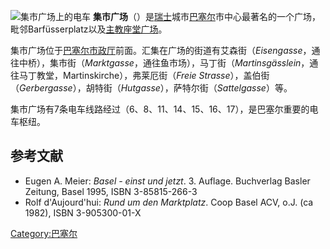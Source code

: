 [[File:Stadler_Tango_BLT_-_Marktplatz_Basel.JPG|集市广场上的电车]]
'''集市广场'''（{{lang-de|Marktplatz}}）是[[瑞士|瑞士]]城市[[巴塞尔|巴塞尔]]市中心最著名的一个广场，毗邻Barfüsserplatz以及[[主教座堂广场_(巴塞尔)|主教座堂广场]]。 

集市广场位于[[巴塞尔市政厅|巴塞尔市政厅]]前面。汇集在广场的街道有艾森街（''Eisengasse''，通往中桥），集市街（''Marktgasse''，通往鱼市场），马丁街（''Martinsgässlein''，通往马丁教堂，Martinskirche），弗莱厄街（''Freie Strasse''），盖伯街（''Gerbergasse''），胡特街（''Hutgasse''），萨特尔街（''Sattelgasse''）等。

集市广场有7条电车线路经过（6、8、11、14、15、16、17），是巴塞尔重要的电车枢纽。

== 参考文献 ==
* Eugen A. Meier: ''Basel - einst und jetzt''. 3. Auflage. Buchverlag Basler Zeitung, Basel 1995, ISBN 3-85815-266-3 
* Rolf d'Aujourd'hui: ''Rund um den Marktplatz''. Coop Basel ACV, o.J. (ca 1982), ISBN 3-905300-01-X

{{commonscat|Martkplatz, Basel}}
{{coord|display=title}}
[[Category:巴塞尔|Category:巴塞尔]]
{{瑞士小作品}}